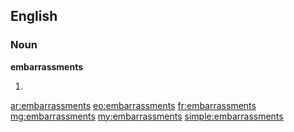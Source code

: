 ==English==

===Noun===
'''embarrassments'''

# {{plural of|[[embarrassment]]}}

[[ar:embarrassments]]
[[eo:embarrassments]]
[[fr:embarrassments]]
[[mg:embarrassments]]
[[my:embarrassments]]
[[simple:embarrassments]]
